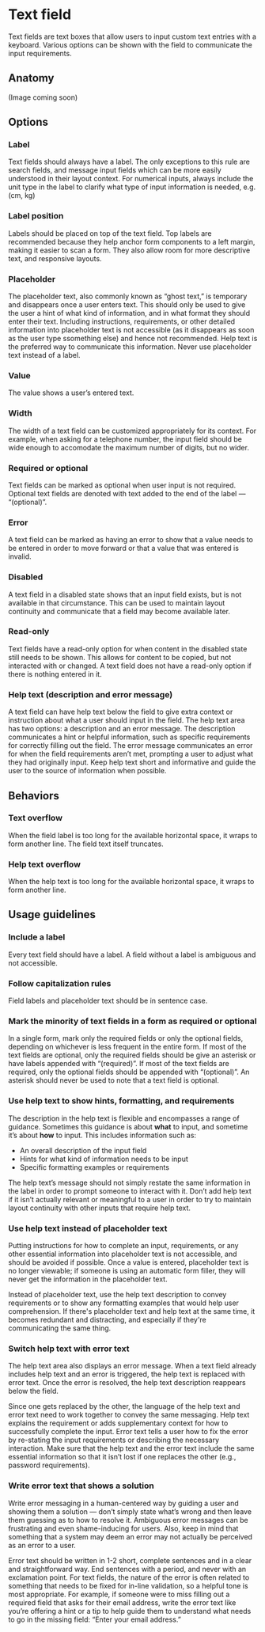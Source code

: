 # Text field


Text fields are text boxes that allow users to input custom text entries with a keyboard. Various options can be shown with the field to communicate the input requirements.

## Anatomy

(Image coming soon)

## Options

### Label
Text fields should always have a label. The only exceptions to this rule are search fields, and message input fields which can be more easily understood in their layout context. For numerical inputs, always include the unit type in the label to clarify what type of input information is needed, e.g. (cm, kg)

### Label position
Labels should be placed on top of the text field. Top labels are recommended because they help anchor form components to a left margin, making it easier to scan a form. They also allow room for more descriptive text, and responsive layouts.

### Placeholder
The placeholder text, also commonly known as “ghost text,” is temporary and disappears once a user enters text. This should only be used to give the user a hint of what kind of information, and in what format they should enter their text. Including instructions, requirements, or other detailed information into placeholder text is not accessible (as it disappears as soon as the user type ssomething else) and hence not recommended. Help text is the preferred way to communicate this information. Never use placeholder text instead of a label.

### Value
The value shows a user’s entered text.

### Width
The width of a text field can be customized appropriately for its context. For example, when asking for a telephone number, the input field should be wide enough to accomodate the maximum number of digits, but no wider.

### Required or optional
Text fields can be marked as optional when user input is not required. Optional text fields are denoted with text added to the end of the label — “(optional)”.

### Error
A text field can be marked as having an error to show that a value needs to be entered in order to move forward or that a value that was entered is invalid. 

### Disabled
A text field in a disabled state shows that an input field exists, but is not available in that circumstance. This can be used to maintain layout continuity and communicate that a field may become available later.

### Read-only
Text fields have a read-only option for when content in the disabled state still needs to be shown. This allows for content to be copied, but not interacted with or changed. A text field does not have a read-only option if there is nothing entered in it.

### Help text (description and error message)
A text field can have help text below the field to give extra context or instruction about what a user should input in the field. The help text area has two options: a description and an error message. The description communicates a hint or helpful information, such as specific requirements for correctly filling out the field. The error message communicates an error for when the field requirements aren’t met, prompting a user to adjust what they had originally input. Keep help text short and informative and guide the user to the source of information when possible. 


## Behaviors


### Text overflow
When the field label is too long for the available horizontal space, it wraps to form another line. The field text itself truncates.

### Help text overflow
When the help text is too long for the available horizontal space, it wraps to form another line.


## Usage guidelines

### Include a label
Every text field should have a label. A field without a label is ambiguous and not accessible.

### Follow capitalization rules
Field labels and placeholder text should be in sentence case.

### Mark the minority of text fields in a form as required or optional
In a single form, mark only the required fields or only the optional fields, depending on whichever is less frequent in the entire form. If most of the text fields are optional, only the required fields should be give an asterisk or have labels appended with “(required)”. If most of the text fields are required, only the optional fields should be appended with “(optional)”. An asterisk should never be used to note that a text field is optional.

### Use help text to show hints, formatting, and requirements
The description in the help text is flexible and encompasses a range of guidance. Sometimes this guidance is about  **what**  to input, and sometime it’s about  **how**  to input. This includes information such as:

-   An overall description of the input field
-   Hints for what kind of information needs to be input
-   Specific formatting examples or requirements

The help text’s message should not simply restate the same information in the label in order to prompt someone to interact with it. Don’t add help text if it isn’t actually relevant or meaningful to a user in order to try to maintain layout continuity with other inputs that require help text.

### Use help text instead of placeholder text
Putting instructions for how to complete an input, requirements, or any other essential information into placeholder text is not accessible, and should be avoided if possible. Once a value is entered, placeholder text is no longer viewable; if someone is using an automatic form filler, they will never get the information in the placeholder text.

Instead of placeholder text, use the help text description to convey requirements or to show any formatting examples that would help user comprehension. If there's placeholder text and help text at the same time, it becomes redundant and distracting, and especially if they're communicating the same thing.

### Switch help text with error text
The help text area also displays an error message. When a text field already includes help text and an error is triggered, the help text is replaced with error text. Once the error is resolved, the help text description reappears below the field.

Since one gets replaced by the other, the language of the help text and error text need to work together to convey the same messaging. Help text explains the requirement or adds supplementary context for how to successfully complete the input. Error text tells a user how to fix the error by re-stating the input requirements or describing the necessary interaction. Make sure that the help text and the error text include the same essential information so that it isn’t lost if one replaces the other (e.g., password requirements).

### Write error text that shows a solution
Write error messaging in a human-centered way by guiding a user and showing them a solution — don’t simply state what’s wrong and then leave them guessing as to how to resolve it. Ambiguous error messages can be frustrating and even shame-inducing for users. Also, keep in mind that something that a system may deem an error may not actually be perceived as an error to a user.

Error text should be written in 1-2 short, complete sentences and in a clear and straightforward way. End sentences with a period, and never with an exclamation point. For text fields, the nature of the error is often related to something that needs to be fixed for in-line validation, so a helpful tone is most appropriate. For example, if someone were to miss filling out a required field that asks for their email address, write the error text like you’re offering a hint or a tip to help guide them to understand what needs to go in the missing field: “Enter your email address.”
